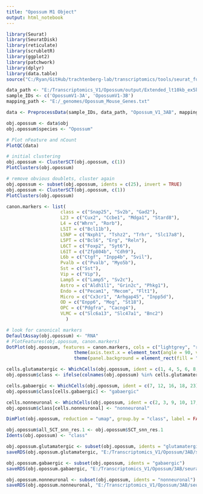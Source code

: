 ```yaml
---
title: "Opossum M1 Object"
output: html_notebook
---
```


```r

library(Seurat)
library(SeuratDisk)
library(reticulate)
library(scrubletR)
library(ggplot2)
library(patchwork)
library(dplyr)
library(data.table)
source("C:/Ryan/GitHub/trachtenberg-lab/transcriptomics/tools/seurat_functions.R")

data_path <- "E:/Transcriptomics_V1/Opossum/output/Extended_lt10kb_ex5kb/"
sample_IDs <- c('OpossumV1-3A', 'OpossumV1-3B')
mapping_path <- "E:/_genomes/Opossum_Mouse_Genes.txt"

data <- PreprocessData(sample_IDs, data_path, "Opossum_V1_3AB", mapping_path)

obj.opossum <- data$obj
obj.opossum$species <- "Opossum"

```


```r

# Plot nFeature and nCount
PlotQC(data)

```


```r

# initial clustering
obj.opossum <- ClusterSCT(obj.opossum, c(1))
PlotClusters(obj.opossum)

```


```r

# remove obvious doublets, cluster again
obj.opossum <- subset(obj.opossum, idents = c(25), invert = TRUE)
obj.opossum <- ClusterSCT(obj.opossum, c(1))
PlotClusters(obj.opossum)

```


```r

canon.markers <- list(
                    class = c("Snap25", "Sv2b", "Gad2"),
                    L23 = c("Cux2", "Ccbe1", "Mdga1", "Stard8"),
                    L4 = c("Whrn", "Rorb"),
                    L5IT = c("Bcl11b"),
                    L5NP = c("Nxph1", "Tshz2", "Trhr", "Slc17a8"),
                    L5PT = c("Bcl6", "Erg", "Reln"),
                    L6CT = c("Foxp2", "Syt6"),
                    L6IT = c("Zfp804b", "Cdh9"),
                    L6b = c("Ctgf", "Inpp4b", "Svil"),
                    Pvalb = c("Pvalb", "Myo5b"), 
                    Sst = c("Sst"),
                    Vip = c("Vip"),
                    Lamp5 = c("Lamp5", "Sv2c"),
                    Astro = c("Aldh1l1", "Grin2c", "Phkg1"),
                    Endo = c("Pecam1", "Mecom", "Flt1"),
                    Micro = c("Cx3cr1", "Arhgap45", "Inpp5d"),
                    OD = c("Enpp6", "Mog", "St18"),
                    OPC = c("Pdgfra", "Cacng4"),
                    VLMC = c("Slc6a13", "Slc47a1", "Bnc2")
                      )

# look for canonical markers
DefaultAssay(obj.opossum) <- "RNA"
# PlotFeatures(obj.opossum, canon.markers)
DotPlot(obj.opossum, features = canon.markers, cols = c("lightgrey", "red"), scale = FALSE) + 
                         theme(axis.text.x = element_text(angle = 90, vjust = 0.25)) + 
                         theme(panel.background = element_rect(fill = "white", color = NA), plot.background = element_rect(fill = "white", color = NA)) + NoLegend()

```


```r

cells.glutamatergic <- WhichCells(obj.opossum, ident = c(1, 4, 5, 6, 8, 11, 13, 14, 15, 19, 20, 21, 24, 25))
obj.opossum$class <- ifelse(colnames(obj.opossum) %in% cells.glutamatergic, "glutamatergic", "ambiguous")

cells.gabaergic <- WhichCells(obj.opossum, ident = c(7, 12, 16, 18, 23))
obj.opossum$class[cells.gabaergic] <- "gabaergic"

cells.nonneuronal <- WhichCells(obj.opossum, ident = c(2, 3, 9, 10, 17, 22, 26, 27))
obj.opossum$class[cells.nonneuronal] <- "nonneuronal"

```


```r

DimPlot(obj.opossum, reduction = "umap", group.by = "class", label = FALSE, raster = FALSE, shuffle = TRUE) + xlim(-18, 18) + ylim(-18, 18) + coord_equal()

```


```r

obj.opossum$all_SCT_snn_res.1 <- obj.opossum$SCT_snn_res.1
Idents(obj.opossum) <- "class"

obj.opossum.glutamatergic <- subset(obj.opossum, idents = "glutamatergic")
saveRDS(obj.opossum.glutamatergic, "E:/Transcriptomics_V1/Opossum/3AB/seurat/opossum_v1_glutamatergic_3AB.rds")

obj.opossum.gabaergic <- subset(obj.opossum, idents = "gabaergic")
saveRDS(obj.opossum.gabaergic, "E:/Transcriptomics_V1/Opossum/3AB/seurat/opossum_v1_gabaergic_3AB.rds")

obj.opossum.nonneuronal <- subset(obj.opossum, idents = "nonneuronal")
saveRDS(obj.opossum.nonneuronal, "E:/Transcriptomics_V1/Opossum/3AB/seurat/opossum_v1_nonneuronal_3AB.rds")

```

